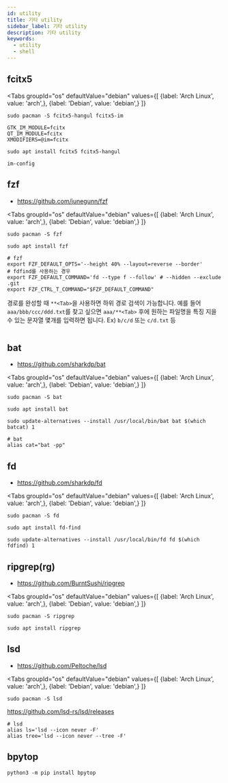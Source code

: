 ```yaml
---
id: utility
title: 기타 utility
sidebar_label: 기타 utility
description: 기타 utility
keywords:
  - utility
  - shell
---
```



## fcitx5

<Tabs
    groupId="os"
    defaultValue="debian"
    values={[
        {label: 'Arch Linux', value: 'arch',},
        {label: 'Debian', value: 'debian',}
    ]}
>

<TabItem value="arch">

```shell
sudo pacman -S fcitx5-hangul fcitx5-im
```

```shell title="/etc/environment"
GTK_IM_MODULE=fcitx
QT_IM_MODULE=fcitx
XMODIFIERS=@im=fcitx
```

</TabItem>

<TabItem value="debian">

```shell
sudo apt install fcitx5 fcitx5-hangul
```

```shell
im-config
```

</TabItem>

</Tabs>

## fzf

- https://github.com/junegunn/fzf

<Tabs
    groupId="os"
    defaultValue="debian"
    values={[
        {label: 'Arch Linux', value: 'arch',},
        {label: 'Debian', value: 'debian',}
    ]}
>

<TabItem value="arch">

```shell
sudo pacman -S fzf
```

</TabItem>

<TabItem value="debian">

```shell
sudo apt install fzf
```

</TabItem>

</Tabs>

```shell title=".zshrc"
# fzf
export FZF_DEFAULT_OPTS='--height 40% --layout=reverse --border'
# fdfind를 사용하는 경우
export FZF_DEFAULT_COMMAND='fd --type f --follow' # --hidden --exclude .git
export FZF_CTRL_T_COMMAND="$FZF_DEFAULT_COMMAND"
```

경로를 완성할 때 `**<Tab>`을 사용하면 하위 경로 검색이 가능합니다. 예를 들어 `aaa/bbb/ccc/ddd.txt`를 찾고 싶으면 `aaa/**<Tab>` 후에 원하는 파일명을 특징 지을 수 있는 문자열 몇개를 입력하면 됩니다. Ex) `b/c/d` 또는 `c/d.txt` 등

<center>
	<Image img={require("@site/static/img/lang/etc/command-line-tools/fzf-test.png")} width={750} />
</center>

## bat

- https://github.com/sharkdp/bat

<Tabs
    groupId="os"
    defaultValue="debian"
    values={[
        {label: 'Arch Linux', value: 'arch',},
        {label: 'Debian', value: 'debian',}
    ]}
>

<TabItem value="arch">

```shell
sudo pacman -S bat
```

</TabItem>

<TabItem value="debian">

```shell
sudo apt install bat
```

```shell
sudo update-alternatives --install /usr/local/bin/bat bat $(which batcat) 1
```

</TabItem>

</Tabs>

```shell title=".zshrc"
# bat
alias cat="bat -pp"
```

## fd

- https://github.com/sharkdp/fd

<Tabs
    groupId="os"
    defaultValue="debian"
    values={[
        {label: 'Arch Linux', value: 'arch',},
        {label: 'Debian', value: 'debian',}
    ]}
>

<TabItem value="arch">

```shell
sudo pacman -S fd
```

</TabItem>

<TabItem value="debian">

```shell
sudo apt install fd-find
```

```shell
sudo update-alternatives --install /usr/local/bin/fd fd $(which fdfind) 1
```

</TabItem>

</Tabs>

## ripgrep(rg)

- https://github.com/BurntSushi/ripgrep

<Tabs
    groupId="os"
    defaultValue="debian"
    values={[
        {label: 'Arch Linux', value: 'arch',},
        {label: 'Debian', value: 'debian',}
    ]}
>

<TabItem value="arch">

```shell
sudo pacman -S ripgrep
```

</TabItem>

<TabItem value="debian">

```shell
sudo apt install ripgrep
```

</TabItem>

</Tabs>

## lsd

- https://github.com/Peltoche/lsd

<Tabs
    groupId="os"
    defaultValue="debian"
    values={[
        {label: 'Arch Linux', value: 'arch',},
        {label: 'Debian', value: 'debian',}
    ]}
>

<TabItem value="arch">

```shell
sudo pacman -S lsd
```

</TabItem>

<TabItem value="debian">

https://github.com/lsd-rs/lsd/releases

</TabItem>

</Tabs>

```shell title=".zshrc"
# lsd
alias ls='lsd --icon never -F'
alias tree='lsd --icon never --tree -F'
```

## bpytop

```shell
python3 -m pip install bpytop
```
